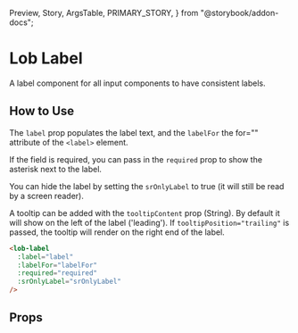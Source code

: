   Preview,
  Story,
  ArgsTable,
  PRIMARY_STORY,
} from "@storybook/addon-docs";

# Lob Label

A label component for all input components to have consistent labels.

<Preview>
  <Story id="components-label--with-input" />
</Preview>

## How to Use

The `label` prop populates the label text, and the `labelFor` the for="" attribute of the `<label>` element.

If the field is required, you can pass in the `required` prop to show the asterisk next to the label.

You can hide the label by setting the `srOnlyLabel` to true (it will still be read by a screen reader).

A tooltip can be added with the `tooltipContent` prop (String).
By default it will show on the left of the label ('leading'). If `tooltipPosition="trailing"` is passed, the tooltip will render on the right end of the label.

```html
<lob-label
  :label="label"
  :labelFor="labelFor"
  :required="required"
  :srOnlyLabel="srOnlyLabel"
/>
```

## Props

<ArgsTable story={PRIMARY_STORY} />
